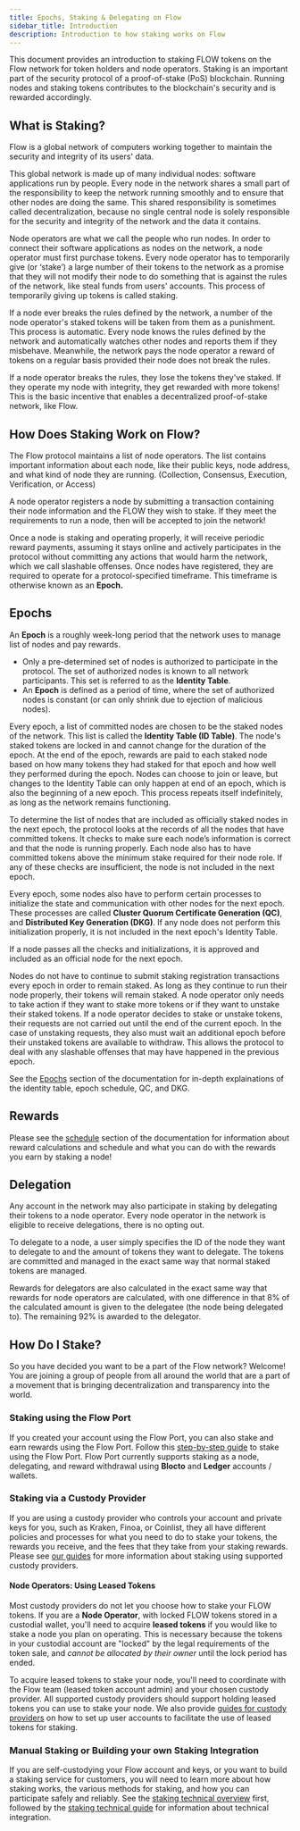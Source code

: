 ```yaml
---
title: Epochs, Staking & Delegating on Flow
sidebar_title: Introduction
description: Introduction to how staking works on Flow
---
```


This document provides an introduction to staking FLOW tokens on the Flow network for token holders and node operators.
Staking is an important part of the security protocol of a proof-of-stake (PoS) blockchain.
Running nodes and staking tokens contributes to the blockchain's security and is rewarded accordingly.

## What is Staking?

Flow is a global network of computers working together
to maintain the security and integrity of its users' data.

This global network is made up of many individual nodes: software applications run by people.
Every node in the network shares a small part of the responsibility to keep the network running smoothly
and to ensure that other nodes are doing the same. This shared responsibility is sometimes called decentralization,
because no single central node is solely responsible for the security and integrity of the network and the data it contains.

Node operators are what we call the people who run nodes.
In order to connect their software applications as nodes on the network,
a node operator must first purchase tokens. Every node operator has to temporarily give (or ‘stake’)
a large number of their tokens to the network as a promise that they will not modify their node
to do something that is against the rules of the network, like steal funds from users' accounts.
This process of temporarily giving up tokens is called staking.

If a node ever breaks the rules defined by the network,
a number of the node operator's staked tokens will be taken from them as a punishment.
This process is automatic. Every node knows the rules defined by the network
and automatically watches other nodes and reports them if they misbehave.
Meanwhile, the network pays the node operator a reward of tokens on a regular basis provided their node does not break the rules.

If a node operator breaks the rules, they lose the tokens they've staked.
If they operate my node with integrity, they get rewarded with more tokens!
This is the basic incentive that enables a decentralized proof-of-stake network, like Flow.

## How Does Staking Work on Flow?

The Flow protocol maintains a list of node operators.
The list contains important information about each node, like their public keys, node address,
and what kind of node they are running.
(Collection, Consensus, Execution, Verification, or Access)

A node operator registers a node by submitting a transaction containing their node information and the FLOW they wish to stake.
If they meet the requirements to run a node, then will be accepted to join the network!

Once a node is staking and operating properly, it will receive periodic reward payments,
assuming it stays online and actively participates in the protocol
without committing any actions that would harm the network, which we call slashable offenses.
Once nodes have registered, they are required to operate for a protocol-specified timeframe.
This timeframe is otherwise known as an **Epoch.**

## Epochs

An **Epoch** is a roughly week-long period that the network uses to manage list of nodes and pay rewards.

- Only a pre-determined set of nodes is authorized to participate in the protocol. 
The set of authorized nodes is known to all network participants.
This set is referred to as the **Identity Table**.
- An **Epoch** is defined as a period of time, where the set of authorized nodes is constant
(or can only shrink due to ejection of malicious nodes).

Every epoch, a list of committed nodes are chosen to be the staked nodes of the network.
This list is called the **Identity Table (ID Table)**.
The node's staked tokens are locked in and cannot change for the duration of the epoch.
At the end of the epoch, rewards are paid to each staked node based on how many tokens they had staked for that epoch
and how well they performed during the epoch. Nodes can choose to join or leave, but changes to the Identity Table
can only happen at end of an epoch, which is also the beginning of a new epoch.
This process repeats itself indefinitely, as long as the network remains functioning.

To determine the list of nodes that are included as officially staked nodes in the next epoch,
the protocol looks at the records of all the nodes that have committed tokens.
It checks to make sure each node’s information is correct and that the node is running properly.
Each node also has to have committed tokens above the minimum stake required for their node role.
If any of these checks are insufficient, the node is not included in the next epoch.

Every epoch, some nodes also have to perform certain processes to initialize the state and communication
with other nodes for the next epoch. These processes are called **Cluster Quorum Certificate Generation (QC)**,
and **Distributed Key Generation (DKG)**. If any node does not perform this initialization properly,
it is not included in the next epoch's Identity Table.

If a node passes all the checks and initializations, it is approved and included as an official node for the next epoch.

Nodes do not have to continue to submit staking registration transactions every epoch in order to remain staked.
As long as they continue to run their node properly, their tokens will remain staked.
A node operator only needs to take action if they want to stake more tokens or if they want to unstake their staked tokens.
If a node operator decides to stake or unstake tokens,
their requests are not carried out until the end of the current epoch.
In the case of unstaking requests, they also must wait an additional epoch before their unstaked tokens are available to withdraw.
This allows the protocol to deal with any slashable offenses that may have happened in the previous epoch.

See the [Epochs](/staking/epoch-preparation) section of the documentation for in-depth explainations 
of the identity table, epoch schedule, QC, and DKG.

## Rewards

Please see the [schedule](/staking/schedule) section of the documentation for information about reward calculations and schedule and
what you can do with the rewards you earn by staking a node!

## Delegation

Any account in the network may also participate in staking by delegating their tokens to a node operator.
Every node operator in the network is eligible to receive delegations, there is no opting out.

To delegate to a node, a user simply specifies the ID of the node they want to delegate to
and the amount of tokens they want to delegate.
The tokens are committed and managed in the exact same way that normal staked tokens are managed.

Rewards for delegators are also calculated in the exact same way that rewards for node operators are calculated,
with one difference in that 8% of the calculated amount is given to the delegatee (the node being delegated to).
The remaining 92% is awarded to the delegator.

## How Do I Stake?

So you have decided you want to be a part of the Flow network? Welcome!
You are joining a group of people from all around the world that are a part of a movement that is bringing decentralization and transparency into the world.

### Staking using the Flow Port

If you created your account using the Flow Port, you can also stake and earn rewards using the Flow Port.
Follow this [step-by-step guide](/flow-port/staking-guide) to stake using the Flow Port.
Flow Port currently supports staking as a node, delegating, and reward withdrawal using **Blocto** and **Ledger** accounts / wallets.

### Staking via a Custody Provider

If you are using a custody provider who controls your account and private keys for you,
such as Kraken, Finoa, or Coinlist, they all have different policies and processes
for what you need to do to stake your tokens, the rewards you receive,
and the fees that they take from your staking rewards.
Please see [our guides](/staking/custody-providers/) for more information about staking using supported custody providers.

#### Node Operators: Using Leased Tokens

Most custody providers do not let you choose how to stake your FLOW tokens. If you are a **Node Operator**, with locked FLOW tokens stored in a custodial wallet,
you'll need to acquire **leased tokens** if you would like to stake a node you plan on operating. This is necessary because the tokens in your
custodial account are "locked" by the legal requirements of the token sale, and _cannot be allocated by their owner_ until the lock period has ended.

To acquire leased tokens to stake your node, you'll need to coordinate with the Flow team (leased token account admin) and your chosen custody provider.
All supported custody providers should support holding leased tokens you can use to stake your node. We also provide [guides for custody providers](/staking/technical-overview/) on how to set up user accounts to facilitate the use of leased tokens for staking.

### Manual Staking or Building your own Staking Integration

If you are self-custodying your Flow account and keys, or you want to build a staking service for customers,
you will need to learn more about how staking works, the various methods for staking, and how you can participate safely and reliably.
See the [staking technical overview](/staking/technical-overview/) first, followed by the [staking technical guide](/staking/locked-staking-guide/) 
for information about technical integration.
